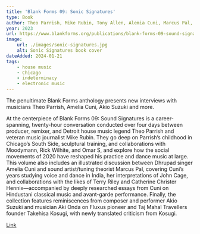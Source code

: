 ```yaml
---
title: 'Blank Forms 09: Sonic Signatures'
type: Book
author: Theo Parrish, Mike Rubin, Tony Allen, Alemia Cuni, Marcus Pal, Aki Ondo, Akio Suzuki, Lawrence Kumpf, ed.
year: 2023
url: https://www.blankforms.org/publications/blank-forms-09-sound-signatures
image:
    url: ./images/sonic-signatures.jpg
    alt: Sonic Signatures book cover
dateAdded: 2024-01-21
tags:
    - house music
    - Chicago
    - indeterminacy
    - electronic music
---
```


The penultimate Blank Forms anthology presents new interviews with musicians Theo Parrish, Amelia Cuni, Akio Suzuki and more.

At the centerpiece of Blank Forms 09: Sound Signatures is a career-spanning, twenty-hour conversation conducted over four days between producer, remixer, and Detroit house music legend Theo Parrish and veteran music journalist Mike Rubin. They go deep on Parrish’s childhood in Chicago’s South Side, sculptural training, and collaborations with Moodymann, Rick Wilhite, and Omar S, and explore how the social movements of 2020 have reshaped his practice and dance music at large. This volume also includes an illustrated discussion between Dhrupad singer Amelia Cuni and sound artist/tuning theorist Marcus Pal, covering Cuni’s years studying voice and dance in India, her interpretations of John Cage, and collaborations with the likes of Terry Riley and Catherine Christer Hennix—accompanied by deeply researched essays from Cuni on Hindustani classical music and avant-garde performance. Finally, the collection features reminiscences from composer and performer Akio Suzuki and musician Aki Onda on Fluxus pioneer and Taj Mahal Travellers founder Takehisa Kosugi, with newly translated criticism from Kosugi.

<a href={frontmatter.url}>Link</a>
